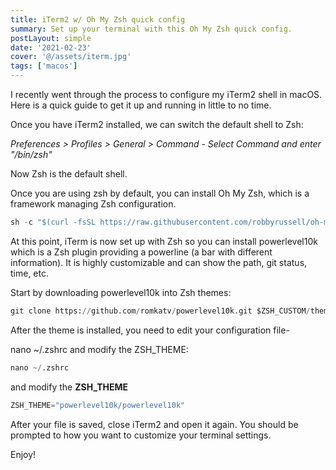 ```yaml
---
title: iTerm2 w/ Oh My Zsh quick config
summary: Set up your terminal with this Oh My Zsh quick config.
postLayout: simple
date: '2021-02-23'
cover: '@/assets/iterm.jpg'
tags: ['macos']
---
```

I recently went through the process to configure my iTerm2 shell in macOS. Here is a quick guide to get it up and running in little to no time.

Once you have iTerm2 installed, we can switch the default shell to Zsh:

*Preferences &gt; Profiles &gt; General &gt; Command - Select Command and enter "/bin/zsh"*

Now Zsh is the default shell.

Once you are using zsh by default, you can install Oh My Zsh, which is a framework managing Zsh configuration.

```python
sh -c "$(curl -fsSL https://raw.githubusercontent.com/robbyrussell/oh-my-zsh/master/tools/install.sh)"
```

At this point, iTerm is now set up with Zsh so you can install powerlevel10k which is a Zsh plugin providing a powerline (a bar with different information). It is highly customizable and can show the path, git status, time, etc.

Start by downloading powerlevel10k into Zsh themes:

```python
git clone https://github.com/romkatv/powerlevel10k.git $ZSH_CUSTOM/themes/powerlevel10k
```

After the theme is installed, you need to edit your configuration file-

nano ~/.zshrc and modify the ZSH\_THEME:

```python
nano ~/.zshrc
```

and modify the **ZSH\_THEME**

```python
ZSH_THEME="powerlevel10k/powerlevel10k"
```

After your file is saved, close iTerm2 and open it again. You should be prompted to how you want to customize your terminal settings.

Enjoy!